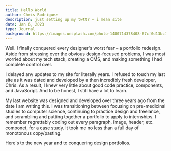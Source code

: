 ```yaml
---
title: Hello World
author: Chris Rodriguez
description: just setting up my twttr – i mean site
date: Jan 6, 2023
type: Journal
background: https://images.unsplash.com/photo-1480714378408-67cf0d13bc1b
---
```


Well. I finally conquered every designer's worst fear – a portfolio redesign. Aside from stressing over the obvious design-focused problems, I was most worried about my tech stack, creating a CMS, and making something I had complete control over.

I delayed any updates to my site for literally years. I refused to touch my last site as it was dated and developed by a then incredibly fresh developer, Chris. As a result, I knew very little about good code practice, components, and JavaScript. And to be honest, I still have a lot to learn.

My last website was designed and developed over three years ago from the date I am writing this. I was transitioning between focusing on pre-medicinal studies to computer science, continuing to practice design and freelance, and scrambling and putting together a portfolio to apply to internships. I remember regrettably coding out every paragraph, image, header, etc. componet, for a case study. It took me no less than a full day of monotonous copy/pasting.

Here's to the new year and to conquering design portfolios.